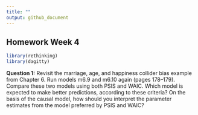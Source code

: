 ```yaml
---
title: ""
output: github_document
---
```


## Homework Week 4
```r
library(rethinking)
library(dagitty)
```

**Question 1:** Revisit the marriage, age, and happiness collider bias example from Chapter 6. Run models m6.9 and m6.10 again (pages 178–179). Compare these two models using both PSIS and WAIC. Which model is expected to make better predictions, according to these criteria? On the basis of the causal model, how should you interpret the parameter estimates from the model preferred by PSIS and WAIC?